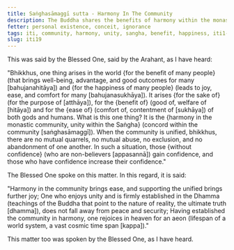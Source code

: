 ```yaml
---
title: Saṅghasāmaggī sutta - Harmony In The Community
description: The Buddha shares the benefits of harmony within the monastic community.
fetter: personal existence, conceit, ignorance
tags: iti, community, harmony, unity, sangha, benefit, happiness, iti1-27
slug: iti19
---
```


This was said by the Blessed One, said by the Arahant, as I have heard:

"Bhikkhus, one thing arises in the world \{for the benefit of many people} (that brings well-being, advantage, and good outcomes for many [bahujanahitāya]) and \{for the happiness of many people} (leads to joy, ease, and comfort for many [bahujanasukhāya]). It arises \{for the sake of} (for the purpose of [atthāya]), for the \{benefit of} (good of, welfare of [hitāya]) and for the \{ease of} (comfort of, contentment of [sukhāya]) of both gods and humans. What is this one thing? It is the \{harmony in the monastic community, unity within the Saṅgha} (concord within the community [saṅghasāmaggī]). When the community is unified, bhikkhus, there are no mutual quarrels, no mutual abuse, no exclusion, and no abandonment of one another. In such a situation, those \{without confidence} (who are non-believers [appasannā]) gain confidence, and those who have confidence increase their confidence."

The Blessed One spoke on this matter. In this regard, it is said:

"Harmony in the community brings ease,
and supporting the unified brings further joy;
One who enjoys unity and is firmly established in the Dhamma (teachings of the Buddha that point to the nature of reality, the ultimate truth [dhamma]),
does not fall away from peace and security;
Having established the community in harmony,
one rejoices in heaven for an aeon (lifespan of a world system, a vast cosmic time span [kappa])."

This matter too was spoken by the Blessed One, as I have heard.